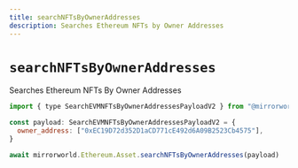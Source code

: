 ```yaml
---
title: searchNFTsByOwnerAddresses
description: Searches Ethereum NFTs by Owner Addresses
---
```


# `searchNFTsByOwnerAddresses`

Searches Ethereum NFTs By Owner Addresses

```js
import { type SearchEVMNFTsByOwnerAddressesPayloadV2 } from "@mirrorworld/web3.js"

const payload: SearchEVMNFTsByOwnerAddressesPayloadV2 = {
  owner_address: ["0xEC19D72d352D1aCD771cE492d6A09B2523Cb4575"],
}

await mirrorworld.Ethereum.Asset.searchNFTsByOwnerAddresses(payload)
```
